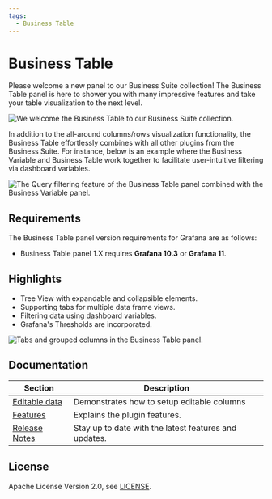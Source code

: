 ```yaml
---
tags:
  - Business Table
---
```



# Business Table

Please welcome a new panel to our Business Suite collection! The Business Table panel is here to shower you with many impressive features and take your table visualization to the next level.

<Image
  title="We welcome the Business Table to our Business Suite collection."
  src="/img/blog/2024-09-05-business-table-1.2.0/business-table.gif"
/>

In addition to the all-around columns/rows visualization functionality, the Business Table effortlessly combines with all other plugins from the Business Suite. For instance, below is an example where the Business Variable and Business Table work together to facilitate user-intuitive filtering via dashboard variables.

<Image
  title="The Query filtering feature of the Business Table panel combined with the Business Variable panel."
  src="/img/blog/2024-09-05-business-table-1.2.0/filtering-query-w-var.gif"
/>

## Requirements

The Business Table panel version requirements for Grafana are as follows:

- Business Table panel 1.X requires **Grafana 10.3** or **Grafana 11**.

## Highlights

- Tree View with expandable and collapsible elements.
- Supporting tabs for multiple data frame views.
- Filtering data using dashboard variables.
- Grafana's Thresholds are incorporated.

<Image
  title="Tabs and grouped columns in the Business Table panel."
  src="/img/plugins/business-table/groups.png"
/>

<Tutorial />

## Documentation

| Section                  | Description                                           |
| ------------------------ | ----------------------------------------------------- |
| [Editable data](edit)    | Demonstrates how to setup editable columns            |
| [Features](features)     | Explains the plugin features.                         |
| [Release Notes](release) | Stay up to date with the latest features and updates. |

## License

Apache License Version 2.0, see [LICENSE](https://github.com/volkovlabs/business-table/blob/main/LICENSE).

<Feedback />
